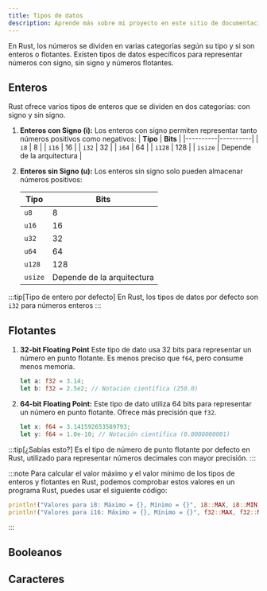 ```yaml
---
title: Tipos de datos
description: Aprende más sobre mi proyecto en este sitio de documentación construido con Starlight.
---
```


En Rust, los números se dividen en varias categorías según su tipo y si son enteros o flotantes. Existen tipos de datos específicos para representar números con signo, sin signo y números flotantes.

## Enteros
Rust ofrece varios tipos de enteros que se dividen en dos categorías: con signo y sin signo.


<Steps>

1. **Enteros con Signo (i):**
Los enteros con signo permiten representar tanto números positivos como negativos:
    | **Tipo** | **Bits** |
    |----------|----------|
    | `i8`     | 8        |
    | `i16`    | 16       |
    | `i32`    | 32       |
    | `i64`    | 64       |
    | `i128`   | 128      |
    | `isize`  | Depende de la arquitectura |

2. **Enteros sin Signo (u):** Los enteros sin signo solo pueden almacenar números positivos:

    | **Tipo** | **Bits** |
    |----------|----------|
    | `u8`     | 8        |
    | `u16`    | 16       |
    | `u32`    | 32       |
    | `u64`    | 64       |
    | `u128`   | 128      |
    | `usize`  | Depende de la arquitectura |

</Steps>

:::tip[Tipo de entero por defecto]
En Rust, los tipos de datos por defecto son `i32` para números enteros
:::

## Flotantes

<Steps>

1. **32-bit Floating Point** Este tipo de dato usa 32 bits para representar un número en punto flotante. Es menos preciso que `f64`, pero consume menos memoria.
    ```rust
    let a: f32 = 3.14;
    let b: f32 = 2.5e2; // Notación científica (250.0)
    ```

2. **64-bit Floating Point:** Este tipo de dato utiliza 64 bits para representar un número en punto flotante. Ofrece más precisión que `f32`.

    ```rust
    let x: f64 = 3.141592653589793;
    let y: f64 = 1.0e-10; // Notación científica (0.0000000001)
    ```

</Steps>
:::tip[¿Sabías esto?]
Es el tipo de número de punto flotante por defecto en Rust, utilizado para representar números decimales con mayor precisión. 
:::

:::note
Para calcular el valor máximo y el valor mínimo de los tipos de enteros y flotantes en Rust, podemos comprobar estos valores en un programa Rust, puedes usar el siguiente código:

```rust
println!("Valores para i8: Máximo = {}, Mínimo = {}", i8::MAX, i8::MIN);
println!("Valores para i16: Máximo = {}, Mínimo = {}", f32::MAX, f32::MIN);
```

:::
## Booleanos
## Caracteres